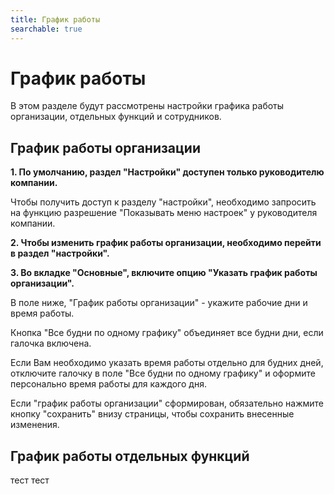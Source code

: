 ```yaml
---
title: График работы
searchable: true
---
```


# График работы

В этом разделе будут рассмотрены настройки графика работы организации, отдельных функций и сотрудников.

## График работы организации

**1. По умолчанию, раздел "Настройки" доступен только руководителю компании.**

Чтобы получить доступ к разделу "настройки", необходимо запросить на функцию разрешение "Показывать меню настроек" у руководителя компании.

**2. Чтобы изменить график работы организации, необходимо перейти в раздел "настройки".**

**3. Во вкладке "Основные", включите опцию "Указать график работы организации".**

В поле ниже, "График работы организации" - укажите рабочие дни и время работы.

Кнопка "Все будни по одному графику" объединяет все будни дни, если галочка включена.

Если Вам необходимо указать время работы отдельно для будних дней, отключите галочку в поле "Все будни по одному графику" и оформите персонально время работы для каждого дня.

Если "график работы организации" сформирован, обязательно нажмите кнопку "сохранить" внизу страницы, чтобы сохранить внесенные изменения.

## График работы отдельных функций

тест тест 